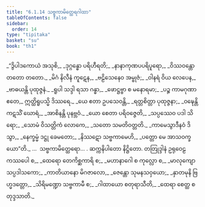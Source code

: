 ```yaml
---
title: "6.1.14 သဗ္ဗကာမိတ္ထေရဂါထာ"
tableOfContents: false
sidebar:
  order: 14
type: "tipitaka"
basket: "su"
book: "th1"
---
```



<DynamicBreadcrumb />

<Division number="453" book="th1" e="ch" v="19" p="289">

<Paragraph number="734" type="verses" book="th1">
_“ဒွိပါဒကောယံ အသုစိ,_  
_ဒုဂ္ဂန္ဓော ပရိဟီရတိ;_  
_နာနာကုဏပပရိပူရော,_  
_ဝိဿဝန္တော တတော တတော._  

</Paragraph>

</Division>
<Division number="454" book="th1" e="ch" v="19" p="289">

<Paragraph number="735" type="verses" book="th1">
_မိဂံ နိလီနံ ကူဋေန,_  
_ဗဠိသေနေဝ အမ္ဗုဇံ;_  
_ဝါနရံ ဝိယ လေပေန,_  
_ဗာဓယန္တိ ပုထုဇ္ဇနံ._  

</Paragraph>

</Division>
<Division number="455" book="th1" e="ch" v="19" p="289">

<Paragraph number="736" type="verses" book="th1">
_ရူပါ သဒ္ဒါ ရသာ ဂန္ဓာ,_  
_ဖောဋ္ဌဗ္ဗာ စ မနောရမာ;_  
_ပဉ္စ ကာမဂုဏာ ဧတေ,_  
ဣတ္ထိရူပသ္မိ ဒိဿရေ._  

</Paragraph>

</Division>
<Division number="456" book="th1" e="ch" v="19" p="289">

<Paragraph number="737" type="verses" book="th1">
_ယေ ဧတာ ဥပသေဝန္တိ,_  
_ရတ္တစိတ္တာ ပုထုဇ္ဇနာ;_  
_ဝဍ္ဎေန္တိ ကဋသိံ ဃောရံ,_  
_အာစိနန္တိ ပုနဗ္ဘဝံ._  

</Paragraph>

</Division>
<Division number="457" book="th1" e="ch" v="19" p="289">

<Paragraph number="738" type="verses" book="th1">
_ယော စေတာ ပရိဝဇ္ဇေတိ,_  
_သပ္ပဿေဝ ပဒါ သိရော;_  
_သောမံ ဝိသတ္တိကံ လောကေ,_  
_သတော သမတိဝတ္တတိ._  

</Paragraph>

</Division>
<Division number="458" book="th1" e="ch" v="19" p="290">

<Paragraph number="739" type="verses" book="th1">
_ကာမေသွာဒီနဝံ ဒိသွာ,_  
_နေက္ခမ္မံ ဒဋ္ဌု ခေမတော;_  
_နိဿဋော သဗ္ဗကာမေဟိ,_  
_ပတ္တော မေ အာသဝက္ခယော”တိ._  


</Paragraph>
</Division>

<Paragraph number="740" type="center" book="th1">
…  သဗ္ဗကာမိတ္ထေရော… .



</Paragraph>

<Paragraph number="741" type="center" book="th1">
ဆက္ကနိပါတော နိဋ္ဌိတော.



</Paragraph>

<Paragraph number="742" type="center" book="th1">
တတြုဒ္ဒါနံ


</Paragraph>

<Paragraph number="743" type="verses" book="th1">
ဥရုဝေဠကဿပေါ စ,_  
_ထေရော တေကိစ္ဆကာရိ စ;_  
_မဟာနာဂေါ စ ကုလ္လော စ,_  
_မာလုကျော သပ္ပဒါသကော;_  
_ကာတိယာနော မိဂဇာလော,_  
_ဇေန္တော သုမနသဝှယော;_  
_နှာတမုနိ ဗြဟ္မဒတ္တော,_  
_သိရိမဏ္ဍော သဗ္ဗကာမီ စ;_  
_ဂါထာယော စတုရာသီတိ,_  
_ထေရာ စေတ္ထ စတုဒ္ဒသာတိ._
</Paragraph>